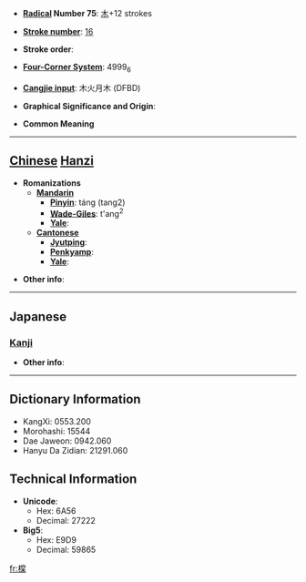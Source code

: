 * '''[[Wiktionary:Chinese radical index| Radical]] Number 75''': [[Wiktionary:Chinese radical index 木|木]]+12 strokes

* '''[[Wiktionary:Chinese total strokes index|Stroke number]]''': [[Wiktionary:Chinese total strokes index 16|16]]

* '''Stroke order''': 

* '''[[Wiktionary:Chinese four corner index|Four-Corner System]]''': 4999<sub>6</sub>

* '''[[Wiktionary:Chinese Cangjie index|Cangjie input]]''': 木火月木 (DFBD)

* '''Graphical Significance and Origin''': 

* '''Common Meaning'''

----

== [[Chinese]] [[Hanzi]] ==

* '''Romanizations'''
** '''[[Mandarin]]'''
*** '''[[Pinyin]]''': táng (tang2)
*** '''[[Wade-Giles]]''': t'ang<sup>2</sup>
*** '''[[Yale]]''': 
** '''[[Cantonese]]'''
*** '''[[Jyutping]]''':
*** '''[[Penkyamp]]''': 
*** '''[[Yale]]''': 

* '''Other info''': 

----

==Japanese==
===[[Kanji]]===
{{kanji|on readings=[[とう]] (tō), [[ちょう]] (chō)
|kun readings=[[くるまぎ]] (kurumagi)
}}

* '''Other info''':  

----

== Dictionary Information ==

* KangXi: 0553.200
* Morohashi: 15544
* Dae Jaweon: 0942.060
* Hanyu Da Zidian: 21291.060

== Technical Information ==

* '''Unicode''':
** Hex: 6A56
** Decimal: 27222
* '''Big5''':
** Hex: E9D9
** Decimal: 59865

[[fr:橖]]